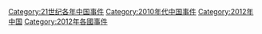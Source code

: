 [[Category:21世纪各年中国事件|Category:21世纪各年中国事件]]
[[Category:2010年代中国事件|Category:2010年代中国事件]]
[[Category:2012年中国|Category:2012年中国]]
[[Category:2012年各國事件|Category:2012年各國事件]]